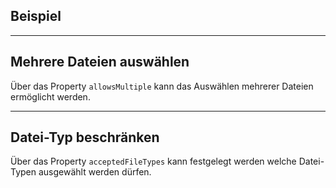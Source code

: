 ## Beispiel

<LiveCodeEditor example="single" />

---

## Mehrere Dateien auswählen

Über das Property `allowsMultiple` kann das Auswählen mehrerer Dateien
ermöglicht werden.

<LiveCodeEditor example="multiple" editorCollapsed />

---

## Datei-Typ beschränken

Über das Property `acceptedFileTypes` kann festgelegt werden welche Datei-Typen
ausgewählt werden dürfen.

<LiveCodeEditor example="types" editorCollapsed />
